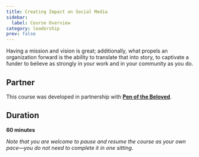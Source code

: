 ```yaml
---
title: Creating Impact on Social Media
sidebar:
  label: Course Overview
category: leadership
prev: false
---
```


Having a mission and vision is great; additionally, what propels an organization forward is the ability to translate that into story, to captivate a funder to believe as strongly in your work and in your community as you do.

## Partner

This course was developed in partnership with **[Pen of the Beloved](https://www.penofthebeloved.com)**.

## Duration

**60 minutes**

_Note that you are welcome to pause and resume the course as your own pace—you do not need to complete it in one sitting._

